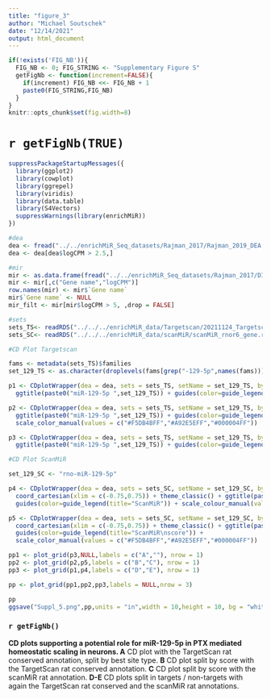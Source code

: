 ```yaml
---
title: "figure_3"
author: "Michael Soutschek"
date: "12/14/2021"
output: html_document
---
```



```r
if(!exists('FIG_NB')){
  FIG_NB <- 0; FIG_STRING <- "Supplementary Figure S"
  getFigNb <- function(increment=FALSE){
    if(increment) FIG_NB <<- FIG_NB + 1
    paste0(FIG_STRING,FIG_NB)
  }
}
knitr::opts_chunk$set(fig.width=8)
```

# `r getFigNb(TRUE)`


```r
suppressPackageStartupMessages({
  library(ggplot2)
  library(cowplot)
  library(ggrepel)
  library(viridis)
  library(data.table)
  library(S4Vectors)
  suppressWarnings(library(enrichMiR))
})
```


```r
#dea
dea <- fread("../../enrichMiR_Seq_datasets/Rajman_2017/Rajman_2019_DEA.csv")
dea <- dea[dea$logCPM > 2.5,]

#mir
mir <- as.data.frame(fread("../../enrichMiR_Seq_datasets/Rajman_2017/DIV20 enrich Neuron HC miRNA.csv"))
mir <- mir[,c("Gene name","logCPM")]
row.names(mir) <- mir$`Gene name`
mir$`Gene name` <- NULL
mir_filt <- mir[mir$logCPM > 5, ,drop = FALSE]

#sets
sets_TS<- readRDS("../../../enrichMiR_data/Targetscan/20211124_Targetscan8_Mouse_ConPred_rat.rds")
sets_SC<- readRDS("../../../enrichMiR_data/scanMiR/scanMiR_rnor6_gene.rds")
```





```r
#CD Plot Targetscan

fams <- metadata(sets_TS)$families
set_129_TS <- as.character(droplevels(fams[grep("-129-5p",names(fams))]))

p1 <- CDplotWrapper(dea = dea, sets = sets_TS, setName = set_129_TS, by = "sites", k = 2) + coord_cartesian(xlim = c(-0.75,0.75)) + theme_classic() + 
  ggtitle(paste0("miR-129-5p ",set_129_TS)) + guides(color=guide_legend(title="TargetScan")) + scale_colour_manual(values=c("#000004FF","#E65D2FFF"))

p2 <- CDplotWrapper(dea = dea, sets = sets_TS, setName = set_129_TS, by = "score") + coord_cartesian(xlim = c(-0.75,0.75)) + theme_classic() + 
  ggtitle(paste0("miR-129-5p ",set_129_TS)) + guides(color=guide_legend(title="TargetScan\ncontext++ score")) + 
  scale_color_manual(values = c("#F5DB4BFF","#A92E5EFF","#000004FF"))

p3 <- CDplotWrapper(dea = dea, sets = sets_TS, setName = set_129_TS, by = "best_stype", k = 2) + coord_cartesian(xlim = c(-0.75,0.75)) + theme_classic() + 
  ggtitle(paste0("miR-129-5p ",set_129_TS)) + guides(color=guide_legend(title="TargetScan\nbest site type")) 
```





```r
#CD Plot ScanMiR

set_129_SC <- "rno-miR-129-5p"

p4 <- CDplotWrapper(dea = dea, sets = sets_SC, setName = set_129_SC, by = "sites", k = 2) + 
  coord_cartesian(xlim = c(-0.75,0.75)) + theme_classic() + ggtitle(paste0("miR-129-5p ")) +
  guides(color=guide_legend(title="ScanMiR")) + scale_colour_manual(values=c("#000004FF","#E65D2FFF"))

p5 <- CDplotWrapper(dea = dea, sets = sets_SC, setName = set_129_SC, by = "score") + 
  coord_cartesian(xlim = c(-0.75,0.75)) + theme_classic() + ggtitle(paste0("miR-129-5p ")) +
  guides(color=guide_legend(title="ScanMiR\nscore")) + 
  scale_color_manual(values = c("#F5DB4BFF","#A92E5EFF","#000004FF"))
```







```r
pp1 <- plot_grid(p3,NULL,labels = c("A",""), nrow = 1)
pp2 <- plot_grid(p2,p5,labels = c("B","C"), nrow = 1)
pp3 <- plot_grid(p1,p4,labels = c("D","E"), nrow = 1)

pp <- plot_grid(pp1,pp2,pp3,labels = NULL,nrow = 3)
```


```r
pp
ggsave("Suppl_5.png",pp,units = "in",width = 10,height = 10, bg = "white")
```


### `r getFigNb()`

**CD plots supporting a potential role for miR-129-5p in PTX mediated homeostatic scaling in neurons. A** CD plot with the TargetScan rat conserved annotation, split by best site type. **B** CD plot split by score with the TargetScan rat conserved annotation. **C** CD plot split by score with the scanMiR rat annotation. **D-E** CD plots split in targets / non-targets with again the TargetScan rat conserved and the scanMiR rat annotations.

